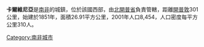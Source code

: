 '''卡爾維尼亞'''是[[南非|南非]]的城鎮，位於該國西部，由[[北開普省|北開普省]]負責管轄，距離[[開普敦|開普敦]]301公里，始建於1851年，面積26.91平方公里，2001年人口8,454，人口密度每平方公里310人。

{{SouthAfrica-geo-stub}}
[[Category:南非城市|Category:南非城市]]